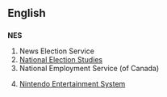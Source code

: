==English==

==={{initialism}}===
'''NES'''

# News Election Service
# [[National Election Studies]]
# National Employment Service (of Canada)
# {{context|video games}} [[w:Nintendo Entertainment System|Nintendo Entertainment System]]